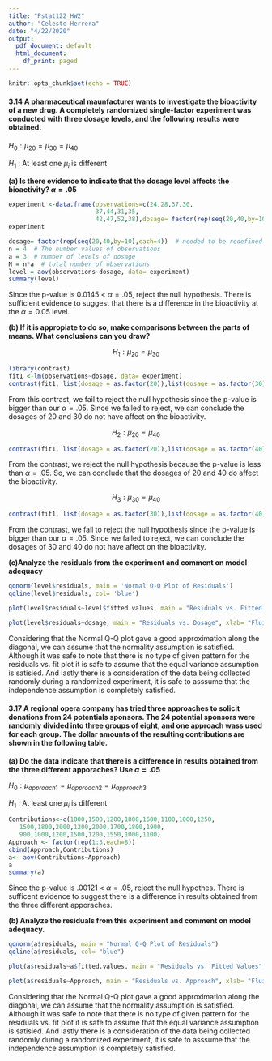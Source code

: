 ```yaml
---
title: "Pstat122_HW2"
author: "Celeste Herrera"
date: "4/22/2020"
output:
  pdf_document: default
  html_document:
    df_print: paged
---
```


```r
knitr::opts_chunk$set(echo = TRUE)
```

#### **3.14 A pharmaceutical maunfacturer wants to investigate the bioactivity of a new drug. A completely randomized single-factor experiment was conducted with three dosage levels, and the following results were obtained.**

$H_0 : \mu_{20} = \mu_{30} = \mu_{40}$

$H_1$ : At least one $\mu_{i}$ is different 


**(a) Is there evidence to indicate that the dosage level affects the bioactivity? $\alpha=.05$**

```r
experiment <-data.frame(observations=c(24,28,37,30,
                        37,44,31,35,
                        42,47,52,38),dosage= factor(rep(seq(20,40,by=10),each=4)))
experiment

dosage= factor(rep(seq(20,40,by=10),each=4))  # needed to be redefined for knitting purposes
n = 4  # The number values of observations
a = 3  # number of levels of dosage
N = n*a  # total number of observations
level = aov(observations~dosage, data= experiment)
summary(level)
```
Since the p-value is 0.0145 < $\alpha = .05$, reject the null hypothesis. There is sufficient evidence to suggest that there is a difference in the bioactivity at the $\alpha = 0.05$ level.

**(b) If it is appropiate to do so, make comparisons between the parts of means. What conclusions can you draw?**

$$
H_{1}: \mu_{20} = \mu_{30}
$$

```r
library(contrast)
fit1 <-lm(observations~dosage, data= experiment)
contrast(fit1, list(dosage = as.factor(20)),list(dosage = as.factor(30)))
```
From this contrast, we fail to reject the null hypothesis since the p-value is bigger than our $\alpha =.05$. Since we failed to reject, we can conclude the dosages of 20 and 30 do not have affect on the bioactivity. 

$$
H_{2}: \mu_{20} = \mu_{40}
$$

```r
contrast(fit1, list(dosage = as.factor(20)),list(dosage = as.factor(40)))
```

From the contrast, we reject the null hypothesis because the p-value is less than $\alpha=.05$. So, we can conclude that the dosages of 20 and 40 do affect the bioactivity.

$$
H_{3}: \mu_{30} = \mu_{40}
$$

```r
contrast(fit1, list(dosage = as.factor(30)),list(dosage = as.factor(40)))
```

From the contrast, we fail to reject the null hypothesis since the p-value is bigger than our $\alpha =.05$. Since we failed to reject, we can conclude the dosages of 30 and 40 do not have affect on the bioactivity. 

**(c)Analyze the residuals from the experiment and comment on model adequacy**
```r
qqnorm(level$residuals, main = 'Normal Q-Q Plot of Residuals')
qqline(level$residuals, col= 'blue')

plot(level$residuals~level$fitted.values, main = "Residuals vs. Fitted Values", xlab = " Fitted Values", ylab = "Residuals")

plot(level$residuals~dosage, main = "Residuals vs. Dosage", xlab= "Fluid Type", ylab= "Residuals")
```

Considering that the Normal Q-Q plot gave a good approximation along the diagonal, we can assume that the normality assumption is satisfied. Although it was safe to note that there is no type of given pattern for the residuals vs. fit plot it is safe to assume that the equal variance assumption is satisied. And lastly there is a consideration of the data being collected randomly during a randomized experiment, it is safe to asssume that the independence assumption is completely satisfied. 


#### **3.17 A regional opera company has tried three approaches to solicit donations from 24 potentials sponsors. The 24 potential sponsors were randomly divided into three groups of eight, and one approach wass used for each group. The dollar amounts of the resulting contributions are shown in the following table.**

**(a) Do the data indicate that there is a difference in results obtained from the three different apporaches? Use $\alpha = .05$**

$H_0 : \mu_{approach1} = \mu_{approach2} = \mu_{approach3}$

$H_1$ : At least one $\mu_{i}$ is different 

```r
Contributions<-c(1000,1500,1200,1800,1600,1100,1000,1250,
   1500,1800,2000,1200,2000,1700,1800,1900,
   900,1000,1200,1500,1200,1550,1000,1100)
Approach <- factor(rep(1:3,each=8))
cbind(Approach,Contributions)
a<- aov(Contributions~Approach)
a
summary(a)
```
Since the p-value is .00121 < $\alpha =.05$,  reject the null hypothes. There is sufficent evidence to suggest there is a difference in results obtained from the three different apporaches.

**(b) Analyze the residuals from this experiment and comment on model adequacy.**
```r
qqnorm(a$residuals, main = "Normal Q-Q Plot of Residuals")
qqline(a$residuals, col= "blue")

plot(a$residuals~a$fitted.values, main = "Residuals vs. Fitted Values", xlab = " Fitted Values", ylab = "Residuals")

plot(a$residuals~Approach, main = "Residuals vs. Approach", xlab= "Fluid Type", ylab= "Residuals")
```

Considering that the Normal Q-Q plot gave a good approximation along the diagonal, we can assume that the normality assumption is satisfied. Although it was safe to note that there is no type of given pattern for the residuals vs. fit plot it is safe to assume that the equal variance assumption is satisied. And lastly there is a consideration of the data being collected randomly during a randomized experiment, it is safe to asssume that the independence assumption is completely satisfied. 
